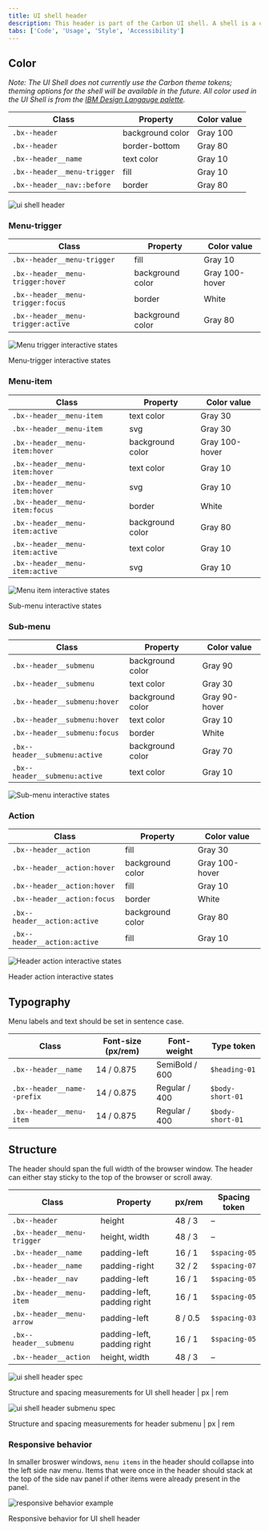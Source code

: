 ```yaml
---
title: UI shell header
description: This header is part of the Carbon UI shell. A shell is a collection of components shared by all products within a platform.
tabs: ['Code', 'Usage', 'Style', 'Accessibility']
---
```


## Color

_Note: The UI Shell does not currently use the Carbon theme tokens; theming options for the shell will be available in the future. All color used in the UI Shell is from the [IBM Design Langauge palette](https://www.ibm.com/design/language/elements/color#specifications)._

| Class                       | Property         | Color value |
| --------------------------- | ---------------- | ----------- |
| `.bx--header`               | background color | Gray 100    |
| `.bx--header`               | border-bottom    | Gray 80     |
| `.bx--header__name`         | text color       | Gray 10     |
| `.bx--header__menu-trigger` | fill             | Gray 10     |
| `.bx--header__nav::before`  | border           | Gray 80     |

![ui shell header](images/header-style-1.jpg)

### Menu-trigger

| Class                              | Property         | Color value    |
| ---------------------------------- | ---------------- | -------------- |
| `.bx--header__menu-trigger`        | fill             | Gray 10        |
| `.bx--header__menu-trigger:hover`  | background color | Gray 100-hover |
| `.bx--header__menu-trigger:focus`  | border           | White          |
| `.bx--header__menu-trigger:active` | background color | Gray 80        |

<Row>
<Column colLg={8}>

![Menu trigger interactive states](images/header-style-5.jpg)

<Caption>Menu-trigger interactive states</Caption>

</Column>
</Row>

### Menu-item

| Class                           | Property         | Color value    |
| ------------------------------- | ---------------- | -------------- |
| `.bx--header__menu-item`        | text color       | Gray 30        |
| `.bx--header__menu-item`        | svg              | Gray 30        |
| `.bx--header__menu-item:hover`  | background color | Gray 100-hover |
| `.bx--header__menu-item:hover`  | text color       | Gray 10        |
| `.bx--header__menu-item:hover`  | svg              | Gray 10        |
| `.bx--header__menu-item:focus`  | border           | White          |
| `.bx--header__menu-item:active` | background color | Gray 80        |
| `.bx--header__menu-item:active` | text color       | Gray 10        |
| `.bx--header__menu-item:active` | svg              | Gray 10        |

<Row>
<Column colLg={8}>

![Menu item interactive states](images/header-style-6.jpg)

<Caption>Sub-menu interactive states</Caption>

</Column>
</Row>

### Sub-menu

| Class                         | Property         | Color value   |
| ----------------------------- | ---------------- | ------------- |
| `.bx--header__submenu`        | background color | Gray 90       |
| `.bx--header__submenu`        | text color       | Gray 30       |
| `.bx--header__submenu:hover`  | background color | Gray 90-hover |
| `.bx--header__submenu:hover`  | text color       | Gray 10       |
| `.bx--header__submenu:focus`  | border           | White         |
| `.bx--header__submenu:active` | background color | Gray 70       |
| `.bx--header__submenu:active` | text color       | Gray 10       |

![Sub-menu interactive states](images/header-style-7.jpg)

<Caption></Caption>

### Action

| Class                        | Property         | Color value    |
| ---------------------------- | ---------------- | -------------- |
| `.bx--header__action`        | fill             | Gray 30        |
| `.bx--header__action:hover`  | background color | Gray 100-hover |
| `.bx--header__action:hover`  | fill             | Gray 10        |
| `.bx--header__action:focus`  | border           | White          |
| `.bx--header__action:active` | background color | Gray 80        |
| `.bx--header__action:active` | fill             | Gray 10        |

<Row>
<Column colLg={8}>

![Header action interactive states](images/header-style-8.jpg)

<Caption>Header action interactive states</Caption>

</Column>
</Row>

## Typography

Menu labels and text should be set in sentence case.

| Class                       | Font-size (px/rem) | Font-weight    | Type token       |
| --------------------------- | ------------------ | -------------- | ---------------- |
| `.bx--header__name`         | 14 / 0.875         | SemiBold / 600 | `$heading-01`    |
| `.bx--header__name--prefix` | 14 / 0.875         | Regular / 400  | `$body-short-01` |
| `.bx--header__menu-item`    | 14 / 0.875         | Regular / 400  | `$body-short-01` |

## Structure

The header should span the full width of the browser window. The header can either stay sticky to the top of the browser or scroll away.

| Class                       | Property                    | px/rem  | Spacing token |
| --------------------------- | --------------------------- | ------- | ------------- |
| `.bx--header`               | height                      | 48 / 3  | –             |
| `.bx--header__menu-trigger` | height, width               | 48 / 3  | –             |
| `.bx--header__name`         | padding-left                | 16 / 1  | `$spacing-05` |
| `.bx--header__name`         | padding-right               | 32 / 2  | `$spacing-07` |
| `.bx--header__nav`          | padding-left                | 16 / 1  | `$spacing-05` |
| `.bx--header__menu-item`    | padding-left, padding right | 16 / 1  | `$spacing-05` |
| `.bx--header__menu-arrow`   | padding-left                | 8 / 0.5 | `$spacing-03` |
| `.bx--header__submenu`      | padding-left, padding right | 16 / 1  | `$spacing-05` |
| `.bx--header__action`       | height, width               | 48 / 3  | –             |

![ui shell header spec](images/header-style-2.jpg)

<Caption>
  Structure and spacing measurements for UI shell header | px | rem
</Caption>

![ui shell header submenu spec](images/header-style-3.jpg)

<Caption>
  Structure and spacing measurements for header submenu | px | rem
</Caption>

### Responsive behavior

In smaller broswer windows, `menu items` in the header should collapse into the left side nav menu. Items that were once in the header should stack at the top of the side nav panel if other items were already present in the panel.

![responsive behavior example](images/header-style-4.jpg)

<Caption>Responsive behavior for UI shell header</Caption>

